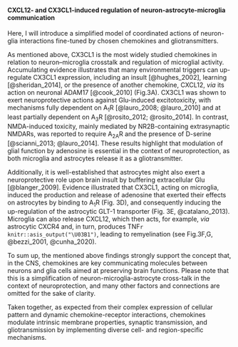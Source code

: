 ####  CXCL12- and CX3CL1-induced regulation of neuron-astrocyte-microglia communication {#example}

Here, I will introduce<!--propose--> a simplified model of coordinated actions of neuron-glia interactions fine-tuned by chosen chemokines and gliotransmitters. 

As mentioned above, CX3CL1 is the most widely studied chemokines in relation to neuron–microglia crosstalk and regulation of microglial activity. 
<!-- However, CX3CL1-induced microglial neuroprotection is modulated by other factors, such as glial-soluble factors that synergistically contribute to neuroprotection.-->
Accumulating evidence illustrates that many environmental triggers can up-regulate CX3CL1 expression, including an insult [@hughes_2002], learning [@sheridan_2014], or the presence of another chemokine, CXCL12, *via* its action on neuronal ADAM17 [@cook_2010] (Fig.3A).<!-- właściwe odwołanie do figury-->
<!--Upon CX3CR1 activation, CXCL16 was reported to be secreted from astrocytes and microglia (see Fig. 3B, @rosito_2012).
CXCL16, consequently, acts on astrocytes by inducing the additional release of CCL2, with a mechanism that requires adenosine A3 Receptor subtype (A~3~R) activity (see Fig. 3C, @wittendorp_2004, @rosito_2012, @rosito_2014). 
Notably, other soluble factors that mediate CXCL16-dependent neuroprotection cannot be excluded since blocking CCL2 activity dramatically reduces, but did not entirely abolish, its ability to preserve neurons (Fig. 3C, @rosito_2012).
Therefore, mechanisms  underlying the neuroprotective activity of CX3CL1-induced CXCL16 require the neuronal-astrocytic-microglial interplay and the activity of the A3R, with consequent release of CCL2 by glial cells. -->
CX3CL1 was shown to exert neuroprotective actions against  Glu-induced  excitotoxicity, with  mechanisms  fully  dependent  on  A~1~R  [@lauro_2008; @lauro_2010] and at least partially dependent on  A~3~R  [@rosito_2012; @rosito_2014].
In contrast, NMDA-induced toxicity, mainly mediated by NR2B-containing extrasynaptic  NMDARs, was reported to require A~2A~R and the presence  of D-serine [@scianni_2013; @lauro_2014].<!-- on WHAT types of cells? // . // Adenosine is a metabolite that acts through different receptor subtypes (Jacobson and Gao, 2006); among them A 1 R (Lauro et al., 2008, 2010) and A 3 R (Rosito et al., 2014) were shown to be involved in CX3CL1 neuroprotection against Glu-induced toxicity.--><!-- in the brain, astrocytes represent the main cellular source of extracellular ADO and express all the four known types of adenosine receptors (ARs): A1R, A2AR, A2BR, A3R (Verkhratsky et al., 2009).--><!--we and others have recently shown that the chemokine CX3CL1 and the cytokines IL-6 and OSM are able to drive neuroprotection only in the presence of functional A1R (Biber et al., 2008; Lauro et al., 2008, 2010; Moidunny et al., 2010; Cipriani et al., 2011). // These results  are  in  line  with  the  data  showing  that  both  CX3CL1induced modulation of NMDA fEPSP and D-serine release from glial cell require A2A R (Scianni et al., 2013). -->
These results highlight that modulation of glial function by adenosine is essential in the context of neuroprotection, as both microglia and astrocytes release it as a gliotransmitter. <!-- neuroactive substances-->

Additionally, it is well-established that astrocytes might also exert a neuroprotective role upon brain insult by buffering extracellular Glu [@blanger_2009]. 
Evidence illustrated that CX3CL1, acting on microglia, induced the production and release of adenosine that exerted their effects on astrocytes by binding to A~1~R (Fig. 3D), and consequently inducing the up-regulation of the astrocytic GLT-1 transporter (Fig. 3E, @catalano_2013).
Microglia can also release CXCL12, which then acts, for example, *via* astrocytic CXCR4 and, in turn, produces TNF`r knitr::asis_output("\U03B1")`, leading to remyelination (see Fig.3F,G, <!-- właściwe odwołanie do figury-->@bezzi_2001, @cunha_2020).

To sum up, the  mentioned above findings strongly support the concept that, in the CNS, chemokines are key communicating molecules between neurons and glia cells aimed at preserving brain functions.
Please note that this is a simplification of neuron-microglia-astrocyte cross-talk in the context of neuroprotection, and many other factors and connections are omitted for the sake of clarity. <!-- coś takiego dodać ? // Please note that this section only aims to demonstrate that the effect of microglia-dependent actions on neurons may also be mediated via other cell types and not intended to give a comprehensive review of inter-glial interactions. /// It has been shown that in neurons CXCL12 triggers intracellular pathways ( Khan et al., 2005, 2008 ) that can upregulate the transcription of cx3cl1 gene such as NF-Kb and p53 ( Shiraishi et al., 2000 ). Cook et al. (2010) showed that CXCL12 increases the shedding of neuronal CX3CL1, likely via up-regulation of neuronal ADAM17, suggesting that, in addition to the direct neuroprotective activity of CXCL12, its ability to induce CX3CL1 release may further facilitate neuronal recovery after excitotoxic insults. CX3CL1, in turn, can elicit the release of soluble CXCL16 from astrocytes and microglia, and A3R and CCL2, mediators of CXCL16 neuroprotective activity, represent active player in CX3CL1 protection against excitotoxic-insult ( Rosito et al., 2012 ). In line with these data, the neuroprotection induced by CX3CL1 against ischemic insult is significantly reduced in mice that lack CXCL16 signaling ( Rosito et al., 2014 ). The above mentioned findings strongly corroborate the concept that, in the CNS, chemokines could represent key endogenous modulators of the cross-talk between neurons and glia cells aimed at preserve brain functioning ( Fig. 1 ). -->


<!--### Chemokines modulates behavior {#behavior}

Since mounting evidence supports the notion that chemokines coordinate several brain circuits of behavioral relevance, including hippocampus, DRN, SN, hypothalamus, it may indicate their contribution to these behaviors.
Consistent with this idea, disturbances of several chemokines/chemokine receptor axes were implicated in the pathophysiology of neurobiological disorders [@paolicelli_2014; @poon_2016; @stuart_2015].
Moreover, despite increasing evidence about the chemokine system's role in mediating homeostatic brain functions, the mechanisms underlying chemokines regulation of behavior under physiological conditions remains largely unknown. 
Hence, here I discuss a handful of studies on the regulation of chemokines on various types of behavior, such as learning and memory, social interactions, locomotor activity, anxiety. 
Results from those studies are summarized in Table 3. 

To sum up, these findings reinforce the idea that chemokines and their receptors are involved in higher brain functions regulating many types of behavior, including cognitive, motor, and emotional behavioral effects.
However, to date, very little is known about their cellular, molecular, and electrophysiological profile with regard to potential interaction with glia to put these results in a broader context. // and glial-mediated mechanisms to put these results in a broader context.///

// dobre połączenie z AMYGDALA///
Although many brain regions have been found to participate in anxiety regulation it is commonly accepted that among them the amygdala plays a prominent role (Canteras et al., 2010; Davis and Whalen, 2001; Ehrlich et al., 2009; Engin and Treit, 2008; Everitt et al., 2003; Herry et al., 2010; LeDoux, 2000, 2007; McNally et al., 2011; Pape and Paré, 2010; Paré et al., 2004; Pérez de la Mora et al., 2008, 2010; Roozendaal et al., 2009).

Several behavioral comorbidities, such as anxiety, depression, and other mood disorders, commonly occur in mice with CX3CR1 deletion. -->
<!-- 
All neuronal circuits of higher animals comprise excitatory and inhibitory neurons forming intense feed-forward and feedback connections [@mohler_1990, @ferrante_2009, @roth_2012].
However, the precise control of network operations would not be possible without interneurons.
Although they constitute only 20-30% of all cells in cortical circuits, this small, diverse group of inhibitory neurons enables higher brain functions, such as working memory, cognitive flexibility, attention, or social interaction (for a review: @mederos_2019). 
Through inhibition, GABAergic interneurons can shape the circuit activity controlling (1) frequency of surrounding pyramidal neurons, (2) network excitation level by feed-forward mechanism, and (3) synchronized oscillation events [@mederos_2019]. 
The importance of interneurons in relation to network functioning illustrates the highly controlled manner by which interneurons connect with other neurons [@tremblay_2016]. 

##### Synaptic scaling {#scal}

In order to prevent the destabilizing component of Hebbian plasticity in network function, neurons are able to sense their excitability and trigger negative-feedback homeostatic mechanisms to counteract perturbations in synaptic activity and restrain it within a dynamical but physiological range [@field_2020]. 
Recent accumulating data also highlight the essential role of glial cells, as they are equipped with, for instance, glutamate transporters to control the concentration of glutamate and other neurotransmitters in the microenvironment. 
Importantly, stable but flexible neural activity is fundamental for proper brain function and support of animal behavior, depending on a dynamic interface between homeostatic synaptic  plasticity  mechanisms  and  Hebbian  forms  of plasticity [@field_2020; @tremblay_2016].-->

Taken together, as expected from their complex expression of cellular pattern and dynamic chemokine-receptor<!--może inne określenie--> interactions, chemokines modulate intrinsic membrane properties, synaptic transmission, and gliotransmission by implementing diverse cell- and region-specific mechanisms.

\newpage 